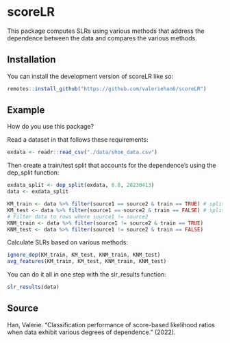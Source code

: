 

<!-- [![R-CMD-check](https://github.com/valeriehan6/scoreLR/actions/workflows/R-CMD-check.yaml/badge.svg)](https://github.com/valeriehan6/scoreLR/actions/workflows/R-CMD-check.yaml) -->
<!-- [![Coverage status](https://codecov.io/gh/valeriehan6/scoreLR/branch/main/graph/badge.svg)](https://codecov.io/github/valeriehan6/scoreLR?branch=main) -->

# scoreLR

This package computes SLRs using various methods that address the dependence between the data and compares the various methods. 

## Installation

You can install the development version of scoreLR like so:

```r
remotes::install_github("https://github.com/valeriehan6/scoreLR")
```


## Example

How do you use this package?

Read a dataset in that follows these requirements:

```r
exdata <- readr::read_csv("./data/shoe_data.csv")
```


Then create a train/test split that accounts for the dependence's using the dep_split function:
```r
exdata_split <- dep_split(exdata, 0.8, 20230413)
data <- exdata_split

KM_train <- data %>% filter(source1 == source2 & train == TRUE) # split based on indicator column
KM_test <- data %>% filter(source1 == source2 & train == FALSE) # split based on indicator column
# Filter data to rows where source1 != source2
KNM_train <- data %>% filter(source1 != source2 & train == TRUE)
KNM_test <- data %>% filter(source1 != source2 & train == FALSE)

```



Calculate SLRs based on various methods:
```r
ignore_dep(KM_train, KM_test, KNM_train, KNM_test)
avg_features(KM_train, KM_test, KNM_train, KNM_test)
```


You can do it all in one step with the slr_results function:
```r
slr_results(data)
```



## Source

Han, Valerie. "Classification performance of score-based likelihood ratios when data exhibit various degrees of dependence." (2022).
